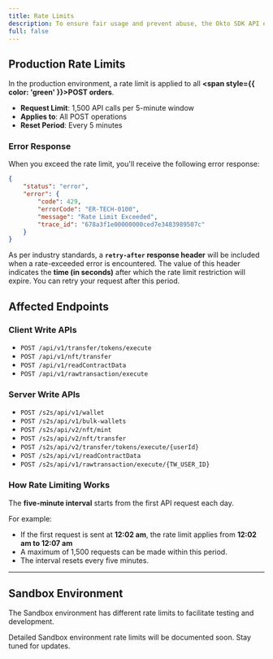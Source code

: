 ```yaml
---
title: Rate Limits
description: To ensure fair usage and prevent abuse, the Okto SDK API enforces rate limits on requests.
full: false
---
```



## Production Rate Limits

In the production environment, a rate limit is applied to all **<span style={{ color: 'green' }}>POST</span> orders**.

- **Request Limit**: 1,500 API calls per 5-minute window
- **Applies to**: All POST operations
- **Reset Period**: Every 5 minutes


### Error Response

When you exceed the rate limit, you'll receive the following error response:
```json
{
    "status": "error",
    "error": {
        "code": 429,
        "errorCode": "ER-TECH-0100",
        "message": "Rate Limit Exceeded",
        "trace_id": "678a3f1e00000000ced7e3483989507c"
    }
}
```

As per industry standards, a **`retry-after` response header** will be included when a rate-exceeded error is encountered. The value of this header indicates the **time (in seconds)** after which the rate limit restriction will expire. You can retry your request after this period. 


## Affected Endpoints

### Client Write APIs
- `POST /api/v1/transfer/tokens/execute`
- `POST /api/v1/nft/transfer`
- `POST /api/v1/readContractData`
- `POST /api/v1/rawtransaction/execute`

### Server Write APIs
- `POST /s2s/api/v1/wallet`
- `POST /s2s/api/v1/bulk-wallets`
- `POST /s2s/api/v2/nft/mint`
- `POST /s2s/api/v2/nft/transfer`
- `POST /s2s/api/v2/transfer/tokens/execute/{userId}`
- `POST /s2s/api/v1/readContractData`
- `POST /s2s/api/v1/rawtransaction/execute/{TW_USER_ID}`


### **How Rate Limiting Works**
The **five-minute interval** starts from the first API request each day.

For example:
- If the first request is sent at **12:02 am**, the rate limit applies from **12:02 am to 12:07 am**
- A maximum of 1,500 requests can be made within this period.
- The interval resets every five minutes.

---

## Sandbox Environment

The Sandbox environment has different rate limits to facilitate testing and development.

<Callout type="info">
  Detailed Sandbox environment rate limits will be documented soon. Stay tuned for updates.
</Callout>